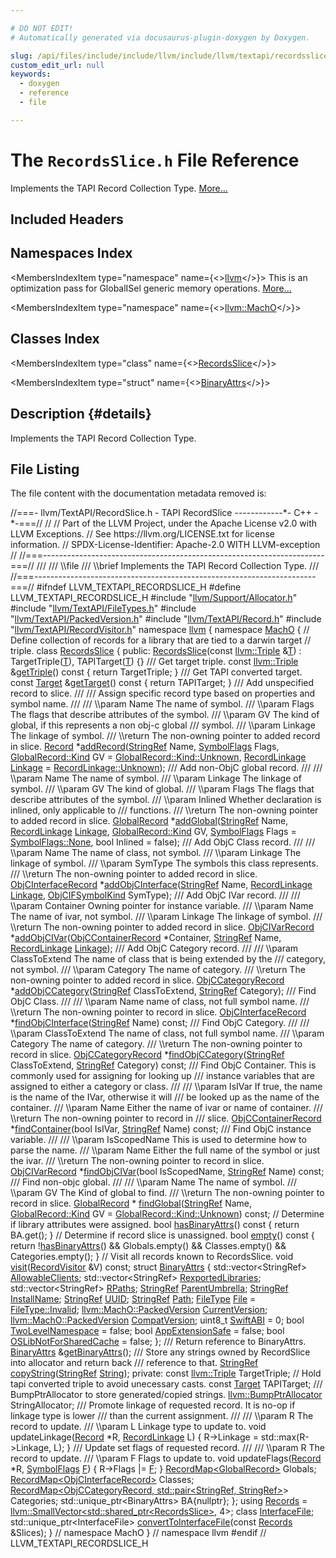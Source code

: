 ```yaml
---

# DO NOT EDIT!
# Automatically generated via docusaurus-plugin-doxygen by Doxygen.

slug: /api/files/include/include/llvm/include/llvm/textapi/recordsslice-h
custom_edit_url: null
keywords:
  - doxygen
  - reference
  - file

---
```





# The `RecordsSlice.h` File Reference

<DoxygenPage pluginConfig={pluginConfig}>

Implements the TAPI Record Collection Type. <a href="#details">More...</a>

## Included Headers

<IncludesList>
<IncludesListItem
  filePath="llvm/Support/Allocator.h"
  permalink="/docs/api/files/include/include/llvm/include/llvm/support/allocator-h"
  isLocal="true" />
<IncludesListItem
  filePath="llvm/TextAPI/FileTypes.h"
  permalink="/docs/api/files/include/include/llvm/include/llvm/textapi/filetypes-h"
  isLocal="true" />
<IncludesListItem
  filePath="llvm/TextAPI/PackedVersion.h"
  permalink="/docs/api/files/include/include/llvm/include/llvm/textapi/packedversion-h"
  isLocal="true" />
<IncludesListItem
  filePath="llvm/TextAPI/Record.h"
  permalink="/docs/api/files/include/include/llvm/include/llvm/textapi/record-h"
  isLocal="true" />
<IncludesListItem
  filePath="llvm/TextAPI/RecordVisitor.h"
  permalink="/docs/api/files/include/include/llvm/include/llvm/textapi/recordvisitor-h"
  isLocal="true" />
</IncludesList>

## Namespaces Index

<MembersIndex>

<MembersIndexItem
  type="namespace"
  name={<><a href="/docs/api/namespaces/llvm">llvm</a></>}>
This is an optimization pass for GlobalISel generic memory operations. <a href="/docs/api/namespaces/llvm/#details">More...</a>
</MembersIndexItem>

<MembersIndexItem
  type="namespace"
  name={<><a href="/docs/api/namespaces/llvm/macho">llvm::MachO</a></>}>
</MembersIndexItem>

</MembersIndex>

## Classes Index

<MembersIndex>

<MembersIndexItem
  type="class"
  name={<><a href="/docs/api/classes/llvm/macho/recordsslice">RecordsSlice</a></>}>
</MembersIndexItem>

<MembersIndexItem
  type="struct"
  name={<><a href="/docs/api/structs/llvm/macho/recordsslice/binaryattrs">BinaryAttrs</a></>}>
</MembersIndexItem>

</MembersIndex>

## Description {#details}

Implements the TAPI Record Collection Type.

## File Listing

The file content with the documentation metadata removed is:

<ProgramListing>

<Link id="l00001" /><CodeLine lineNumber="1"><span class="doxyHighlightComment">//===- llvm/TextAPI/RecordSlice.h - TAPI RecordSlice ------------&#42;- C++ -&#42;-===//</span></CodeLine>
<Link id="l00002" /><CodeLine lineNumber="2"><span class="doxyHighlightComment">//</span></CodeLine>
<Link id="l00003" /><CodeLine lineNumber="3"><span class="doxyHighlightComment">// Part of the LLVM Project, under the Apache License v2.0 with LLVM Exceptions.</span></CodeLine>
<Link id="l00004" /><CodeLine lineNumber="4"><span class="doxyHighlightComment">// See https://llvm.org/LICENSE.txt for license information.</span></CodeLine>
<Link id="l00005" /><CodeLine lineNumber="5"><span class="doxyHighlightComment">// SPDX-License-Identifier: Apache-2.0 WITH LLVM-exception</span></CodeLine>
<Link id="l00006" /><CodeLine lineNumber="6"><span class="doxyHighlightComment">//</span></CodeLine>
<Link id="l00007" /><CodeLine lineNumber="7"><span class="doxyHighlightComment">//===----------------------------------------------------------------------===//</span></CodeLine>
<Link id="l00008" /><CodeLine lineNumber="8"><span class="doxyHighlightComment">///</span></CodeLine>
<Link id="l00009" /><CodeLine lineNumber="9"><span class="doxyHighlightComment">/// \\file</span></CodeLine>
<Link id="l00010" /><CodeLine lineNumber="10"><span class="doxyHighlightComment">/// \\brief Implements the TAPI Record Collection Type.</span></CodeLine>
<Link id="l00011" /><CodeLine lineNumber="11"><span class="doxyHighlightComment">///</span></CodeLine>
<Link id="l00012" /><CodeLine lineNumber="12"><span class="doxyHighlightComment">//===----------------------------------------------------------------------===//</span></CodeLine>
<Link id="l00013" /><CodeLine lineNumber="13"></CodeLine>
<Link id="l00014" /><CodeLine lineNumber="14"><span class="doxyHighlightPreprocessor">#ifndef LLVM&#95;TEXTAPI&#95;RECORDSLICE&#95;H</span></CodeLine>
<Link id="l00015" /><CodeLine lineNumber="15"><span class="doxyHighlightPreprocessor">#define LLVM&#95;TEXTAPI&#95;RECORDSLICE&#95;H</span></CodeLine>
<Link id="l00016" /><CodeLine lineNumber="16"></CodeLine>
<Link id="l00017" /><CodeLine lineNumber="17"><span class="doxyHighlightPreprocessor">#include &quot;<a href="/docs/api/files/include/include/llvm/include/llvm/support/allocator-h">llvm/Support/Allocator.h</a>&quot;</span></CodeLine>
<Link id="l00018" /><CodeLine lineNumber="18"><span class="doxyHighlightPreprocessor">#include &quot;<a href="/docs/api/files/include/include/llvm/include/llvm/textapi/filetypes-h">llvm/TextAPI/FileTypes.h</a>&quot;</span></CodeLine>
<Link id="l00019" /><CodeLine lineNumber="19"><span class="doxyHighlightPreprocessor">#include &quot;<a href="/docs/api/files/include/include/llvm/include/llvm/textapi/packedversion-h">llvm/TextAPI/PackedVersion.h</a>&quot;</span></CodeLine>
<Link id="l00020" /><CodeLine lineNumber="20"><span class="doxyHighlightPreprocessor">#include &quot;<a href="/docs/api/files/include/include/llvm/include/llvm/textapi/record-h">llvm/TextAPI/Record.h</a>&quot;</span></CodeLine>
<Link id="l00021" /><CodeLine lineNumber="21"><span class="doxyHighlightPreprocessor">#include &quot;<a href="/docs/api/files/include/include/llvm/include/llvm/textapi/recordvisitor-h">llvm/TextAPI/RecordVisitor.h</a>&quot;</span></CodeLine>
<Link id="l00022" /><CodeLine lineNumber="22"></CodeLine>
<Link id="l00023" /><CodeLine lineNumber="23"><span class="doxyHighlightKeyword">namespace </span><span class="doxyHighlight"><a href="/docs/api/namespaces/llvm">llvm</a> &#123;</span></CodeLine>
<Link id="l00024" /><CodeLine lineNumber="24"><span class="doxyHighlightKeyword">namespace </span><span class="doxyHighlight"><a href="/docs/api/namespaces/llvm/macho">MachO</a> &#123;</span></CodeLine>
<Link id="l00025" /><CodeLine lineNumber="25"></CodeLine>
<Link id="l00026" /><CodeLine lineNumber="26"><span class="doxyHighlightComment">// Define collection of records for a library that are tied to a darwin target</span></CodeLine>
<Link id="l00027" /><CodeLine lineNumber="27"><span class="doxyHighlightComment">// triple.</span></CodeLine>
<Link id="l00028" /><CodeLine lineNumber="28" lineLink="/docs/api/classes/llvm/macho/recordsslice"><span class="doxyHighlightKeyword">class </span><span class="doxyHighlight"><a href="/docs/api/classes/llvm/macho/recordsslice/#a1dd3100814ad41d4384a8850c3294c94">RecordsSlice</a> &#123;</span></CodeLine>
<Link id="l00029" /><CodeLine lineNumber="29"><span class="doxyHighlightKeyword">public</span><span class="doxyHighlight">:</span></CodeLine>
<Link id="l00030" /><CodeLine lineNumber="30" lineLink="/docs/api/classes/llvm/macho/recordsslice/#a1dd3100814ad41d4384a8850c3294c94"><span class="doxyHighlight">  <a href="/docs/api/classes/llvm/macho/recordsslice/#a1dd3100814ad41d4384a8850c3294c94">RecordsSlice</a>(</span><span class="doxyHighlightKeyword">const</span><span class="doxyHighlight"> <a href="/docs/api/classes/llvm/triple">llvm::Triple</a> &amp;<a href="/docs/api/files/lib/lib/target/lib/target/mips/mips16isellowering-cpp/#a0acb682b8260ab1c60b918599864e2e5">T</a>) : TargetTriple(<a href="/docs/api/files/lib/lib/target/lib/target/mips/mips16isellowering-cpp/#a0acb682b8260ab1c60b918599864e2e5">T</a>), TAPITarget(<a href="/docs/api/files/lib/lib/target/lib/target/mips/mips16isellowering-cpp/#a0acb682b8260ab1c60b918599864e2e5">T</a>) &#123;&#125;</span></CodeLine>
<Link id="l00031" /><CodeLine lineNumber="31"><span class="doxyHighlightComment">  /// Get target triple.</span></CodeLine>
<Link id="l00032" /><CodeLine lineNumber="32" lineLink="/docs/api/classes/llvm/macho/recordsslice/#a9789af72a375a33a70bcb9c62b874101"><span class="doxyHighlight">  </span><span class="doxyHighlightKeyword">const</span><span class="doxyHighlight"> <a href="/docs/api/classes/llvm/triple">llvm::Triple</a> &amp;<a href="/docs/api/classes/llvm/macho/recordsslice/#a9789af72a375a33a70bcb9c62b874101">getTriple</a>()</span><span class="doxyHighlightKeyword"> const </span><span class="doxyHighlight">&#123; </span><span class="doxyHighlightKeywordFlow">return</span><span class="doxyHighlight"> TargetTriple; &#125;</span></CodeLine>
<Link id="l00033" /><CodeLine lineNumber="33"><span class="doxyHighlightComment">  /// Get TAPI converted target.</span></CodeLine>
<Link id="l00034" /><CodeLine lineNumber="34" lineLink="/docs/api/classes/llvm/macho/recordsslice/#a85770f74a870c0757d678eb649a3704f"><span class="doxyHighlight">  </span><span class="doxyHighlightKeyword">const</span><span class="doxyHighlight"> <a href="/docs/api/classes/llvm/macho/target">Target</a> &amp;<a href="/docs/api/classes/llvm/macho/recordsslice/#a85770f74a870c0757d678eb649a3704f">getTarget</a>()</span><span class="doxyHighlightKeyword"> const </span><span class="doxyHighlight">&#123; </span><span class="doxyHighlightKeywordFlow">return</span><span class="doxyHighlight"> TAPITarget; &#125;</span></CodeLine>
<Link id="l00035" /><CodeLine lineNumber="35"></CodeLine>
<Link id="l00036" /><CodeLine lineNumber="36"><span class="doxyHighlightComment">  /// Add unspecified record to slice.</span></CodeLine>
<Link id="l00037" /><CodeLine lineNumber="37"><span class="doxyHighlightComment">  ///</span></CodeLine>
<Link id="l00038" /><CodeLine lineNumber="38"><span class="doxyHighlightComment">  /// Assign specific record type based on properties and symbol name.</span></CodeLine>
<Link id="l00039" /><CodeLine lineNumber="39"><span class="doxyHighlightComment">  ///</span></CodeLine>
<Link id="l00040" /><CodeLine lineNumber="40"><span class="doxyHighlightComment">  /// \\param Name The name of symbol.</span></CodeLine>
<Link id="l00041" /><CodeLine lineNumber="41"><span class="doxyHighlightComment">  /// \\param Flags The flags that describe attributes of the symbol.</span></CodeLine>
<Link id="l00042" /><CodeLine lineNumber="42"><span class="doxyHighlightComment">  /// \\param GV The kind of global, if this represents a non obj-c global</span></CodeLine>
<Link id="l00043" /><CodeLine lineNumber="43"><span class="doxyHighlightComment">  /// symbol.</span></CodeLine>
<Link id="l00044" /><CodeLine lineNumber="44"><span class="doxyHighlightComment">  /// \\param Linkage The linkage of symbol.</span></CodeLine>
<Link id="l00045" /><CodeLine lineNumber="45"><span class="doxyHighlightComment">  /// \\return The non-owning pointer to added record in slice.</span></CodeLine>
<Link id="l00046" /><CodeLine lineNumber="46"><span class="doxyHighlight">  <a href="/docs/api/classes/llvm/macho/record">Record</a> &#42;<a href="/docs/api/classes/llvm/macho/recordsslice/#acf4c3f66b71dd4779762f774c48d08cc">addRecord</a>(<a href="/docs/api/classes/llvm/stringref">StringRef</a> Name, <a href="/docs/api/namespaces/llvm/macho/#abf69d7d02356968b4f36bc37bcbfe5b4">SymbolFlags</a> Flags,</span></CodeLine>
<Link id="l00047" /><CodeLine lineNumber="47"><span class="doxyHighlight">                    <a href="/docs/api/classes/llvm/macho/globalrecord/#ae65893a6685a0b1e5dbcdf5b0169d143">GlobalRecord::Kind</a> GV = <a href="/docs/api/classes/llvm/macho/globalrecord/#ae65893a6685a0b1e5dbcdf5b0169d143a88183b946cc5f0e8c96b2e66e1c74a7e">GlobalRecord::Kind::Unknown</a>,</span></CodeLine>
<Link id="l00048" /><CodeLine lineNumber="48"><span class="doxyHighlight">                    <a href="/docs/api/namespaces/llvm/macho/#a234dd862de758d2c88dc4876656cf8ff">RecordLinkage</a> <a href="/docs/api/files/lib/lib/target/lib/target/directx/dxilfinalizelinkage-cpp/#ae721973516c2b86042a5127b776e2806">Linkage</a> = <a href="/docs/api/namespaces/llvm/macho/#a234dd862de758d2c88dc4876656cf8ffa88183b946cc5f0e8c96b2e66e1c74a7e">RecordLinkage::Unknown</a>);</span></CodeLine>
<Link id="l00049" /><CodeLine lineNumber="49"></CodeLine>
<Link id="l00050" /><CodeLine lineNumber="50"><span class="doxyHighlightComment">  /// Add non-ObjC global record.</span></CodeLine>
<Link id="l00051" /><CodeLine lineNumber="51"><span class="doxyHighlightComment">  ///</span></CodeLine>
<Link id="l00052" /><CodeLine lineNumber="52"><span class="doxyHighlightComment">  /// \\param Name The name of symbol.</span></CodeLine>
<Link id="l00053" /><CodeLine lineNumber="53"><span class="doxyHighlightComment">  /// \\param Linkage The linkage of symbol.</span></CodeLine>
<Link id="l00054" /><CodeLine lineNumber="54"><span class="doxyHighlightComment">  /// \\param GV The kind of global.</span></CodeLine>
<Link id="l00055" /><CodeLine lineNumber="55"><span class="doxyHighlightComment">  /// \\param Flags The flags that describe attributes of the symbol.</span></CodeLine>
<Link id="l00056" /><CodeLine lineNumber="56"><span class="doxyHighlightComment">  /// \\param Inlined Whether declaration is inlined, only applicable to</span></CodeLine>
<Link id="l00057" /><CodeLine lineNumber="57"><span class="doxyHighlightComment">  /// functions.</span></CodeLine>
<Link id="l00058" /><CodeLine lineNumber="58"><span class="doxyHighlightComment">  /// \\return The non-owning pointer to added record in slice.</span></CodeLine>
<Link id="l00059" /><CodeLine lineNumber="59"><span class="doxyHighlight">  <a href="/docs/api/classes/llvm/macho/globalrecord">GlobalRecord</a> &#42;<a href="/docs/api/classes/llvm/macho/recordsslice/#a49a084971b8eafc4df71fb85b6f1fc71">addGlobal</a>(<a href="/docs/api/classes/llvm/stringref">StringRef</a> Name, <a href="/docs/api/namespaces/llvm/macho/#a234dd862de758d2c88dc4876656cf8ff">RecordLinkage</a> <a href="/docs/api/files/lib/lib/target/lib/target/directx/dxilfinalizelinkage-cpp/#ae721973516c2b86042a5127b776e2806">Linkage</a>,</span></CodeLine>
<Link id="l00060" /><CodeLine lineNumber="60"><span class="doxyHighlight">                          <a href="/docs/api/classes/llvm/macho/globalrecord/#ae65893a6685a0b1e5dbcdf5b0169d143">GlobalRecord::Kind</a> GV,</span></CodeLine>
<Link id="l00061" /><CodeLine lineNumber="61"><span class="doxyHighlight">                          <a href="/docs/api/namespaces/llvm/macho/#abf69d7d02356968b4f36bc37bcbfe5b4">SymbolFlags</a> Flags = <a href="/docs/api/namespaces/llvm/macho/#abf69d7d02356968b4f36bc37bcbfe5b4a6adf97f83acf6453d4a6a4b1070f3754">SymbolFlags::None</a>,</span></CodeLine>
<Link id="l00062" /><CodeLine lineNumber="62"><span class="doxyHighlight">                          </span><span class="doxyHighlightKeywordType">bool</span><span class="doxyHighlight"> Inlined = </span><span class="doxyHighlightKeyword">false</span><span class="doxyHighlight">);</span></CodeLine>
<Link id="l00063" /><CodeLine lineNumber="63"></CodeLine>
<Link id="l00064" /><CodeLine lineNumber="64"><span class="doxyHighlightComment">  /// Add ObjC Class record.</span></CodeLine>
<Link id="l00065" /><CodeLine lineNumber="65"><span class="doxyHighlightComment">  ///</span></CodeLine>
<Link id="l00066" /><CodeLine lineNumber="66"><span class="doxyHighlightComment">  /// \\param Name The name of class, not symbol.</span></CodeLine>
<Link id="l00067" /><CodeLine lineNumber="67"><span class="doxyHighlightComment">  /// \\param Linkage The linkage of symbol.</span></CodeLine>
<Link id="l00068" /><CodeLine lineNumber="68"><span class="doxyHighlightComment">  /// \\param SymType The symbols this class represents.</span></CodeLine>
<Link id="l00069" /><CodeLine lineNumber="69"><span class="doxyHighlightComment">  /// \\return The non-owning pointer to added record in slice.</span></CodeLine>
<Link id="l00070" /><CodeLine lineNumber="70"><span class="doxyHighlight">  <a href="/docs/api/classes/llvm/macho/objcinterfacerecord">ObjCInterfaceRecord</a> &#42;<a href="/docs/api/classes/llvm/macho/recordsslice/#a192cc227fd11ca3fb13be837ea294c0d">addObjCInterface</a>(<a href="/docs/api/classes/llvm/stringref">StringRef</a> Name, <a href="/docs/api/namespaces/llvm/macho/#a234dd862de758d2c88dc4876656cf8ff">RecordLinkage</a> <a href="/docs/api/files/lib/lib/target/lib/target/directx/dxilfinalizelinkage-cpp/#ae721973516c2b86042a5127b776e2806">Linkage</a>,</span></CodeLine>
<Link id="l00071" /><CodeLine lineNumber="71"><span class="doxyHighlight">                                        <a href="/docs/api/namespaces/llvm/macho/#aa4226b11d55677efb52ce9ab18742568">ObjCIFSymbolKind</a> SymType);</span></CodeLine>
<Link id="l00072" /><CodeLine lineNumber="72"></CodeLine>
<Link id="l00073" /><CodeLine lineNumber="73"><span class="doxyHighlightComment">  /// Add ObjC IVar record.</span></CodeLine>
<Link id="l00074" /><CodeLine lineNumber="74"><span class="doxyHighlightComment">  ///</span></CodeLine>
<Link id="l00075" /><CodeLine lineNumber="75"><span class="doxyHighlightComment">  /// \\param Container Owning pointer for instance variable.</span></CodeLine>
<Link id="l00076" /><CodeLine lineNumber="76"><span class="doxyHighlightComment">  /// \\param Name The name of ivar, not symbol.</span></CodeLine>
<Link id="l00077" /><CodeLine lineNumber="77"><span class="doxyHighlightComment">  /// \\param Linkage The linkage of symbol.</span></CodeLine>
<Link id="l00078" /><CodeLine lineNumber="78"><span class="doxyHighlightComment">  /// \\return The non-owning pointer to added record in slice.</span></CodeLine>
<Link id="l00079" /><CodeLine lineNumber="79"><span class="doxyHighlight">  <a href="/docs/api/classes/llvm/macho/objcivarrecord">ObjCIVarRecord</a> &#42;<a href="/docs/api/classes/llvm/macho/recordsslice/#a41a1ad036885f6571a0b968e30c2b52f">addObjCIVar</a>(<a href="/docs/api/classes/llvm/macho/objccontainerrecord">ObjCContainerRecord</a> &#42;Container, <a href="/docs/api/classes/llvm/stringref">StringRef</a> Name,</span></CodeLine>
<Link id="l00080" /><CodeLine lineNumber="80"><span class="doxyHighlight">                              <a href="/docs/api/namespaces/llvm/macho/#a234dd862de758d2c88dc4876656cf8ff">RecordLinkage</a> <a href="/docs/api/files/lib/lib/target/lib/target/directx/dxilfinalizelinkage-cpp/#ae721973516c2b86042a5127b776e2806">Linkage</a>);</span></CodeLine>
<Link id="l00081" /><CodeLine lineNumber="81"></CodeLine>
<Link id="l00082" /><CodeLine lineNumber="82"><span class="doxyHighlightComment">  /// Add ObjC Category record.</span></CodeLine>
<Link id="l00083" /><CodeLine lineNumber="83"><span class="doxyHighlightComment">  ///</span></CodeLine>
<Link id="l00084" /><CodeLine lineNumber="84"><span class="doxyHighlightComment">  /// \\param ClassToExtend The name of class that is being extended by the</span></CodeLine>
<Link id="l00085" /><CodeLine lineNumber="85"><span class="doxyHighlightComment">  /// category, not symbol.</span></CodeLine>
<Link id="l00086" /><CodeLine lineNumber="86"><span class="doxyHighlightComment">  /// \\param Category The name of category.</span></CodeLine>
<Link id="l00087" /><CodeLine lineNumber="87"><span class="doxyHighlightComment">  /// \\return The non-owning pointer to added record in slice.</span></CodeLine>
<Link id="l00088" /><CodeLine lineNumber="88"><span class="doxyHighlight">  <a href="/docs/api/classes/llvm/macho/objccategoryrecord">ObjCCategoryRecord</a> &#42;<a href="/docs/api/classes/llvm/macho/recordsslice/#a191772ca6b6f82efc394a169110c8cc1">addObjCCategory</a>(<a href="/docs/api/classes/llvm/stringref">StringRef</a> ClassToExtend,</span></CodeLine>
<Link id="l00089" /><CodeLine lineNumber="89"><span class="doxyHighlight">                                      <a href="/docs/api/classes/llvm/stringref">StringRef</a> Category);</span></CodeLine>
<Link id="l00090" /><CodeLine lineNumber="90"></CodeLine>
<Link id="l00091" /><CodeLine lineNumber="91"><span class="doxyHighlightComment">  /// Find ObjC Class.</span></CodeLine>
<Link id="l00092" /><CodeLine lineNumber="92"><span class="doxyHighlightComment">  ///</span></CodeLine>
<Link id="l00093" /><CodeLine lineNumber="93"><span class="doxyHighlightComment">  /// \\param Name name of class, not full symbol name.</span></CodeLine>
<Link id="l00094" /><CodeLine lineNumber="94"><span class="doxyHighlightComment">  /// \\return The non-owning pointer to record in slice.</span></CodeLine>
<Link id="l00095" /><CodeLine lineNumber="95"><span class="doxyHighlight">  <a href="/docs/api/classes/llvm/macho/objcinterfacerecord">ObjCInterfaceRecord</a> &#42;<a href="/docs/api/classes/llvm/macho/recordsslice/#a982260c34d9834df05612c79c319dea4">findObjCInterface</a>(<a href="/docs/api/classes/llvm/stringref">StringRef</a> Name) </span><span class="doxyHighlightKeyword">const</span><span class="doxyHighlight">;</span></CodeLine>
<Link id="l00096" /><CodeLine lineNumber="96"></CodeLine>
<Link id="l00097" /><CodeLine lineNumber="97"><span class="doxyHighlightComment">  /// Find ObjC Category.</span></CodeLine>
<Link id="l00098" /><CodeLine lineNumber="98"><span class="doxyHighlightComment">  ///</span></CodeLine>
<Link id="l00099" /><CodeLine lineNumber="99"><span class="doxyHighlightComment">  /// \\param ClassToExtend The name of class, not full symbol name.</span></CodeLine>
<Link id="l00100" /><CodeLine lineNumber="100"><span class="doxyHighlightComment">  /// \\param Category The name of category.</span></CodeLine>
<Link id="l00101" /><CodeLine lineNumber="101"><span class="doxyHighlightComment">  /// \\return The non-owning pointer to record in slice.</span></CodeLine>
<Link id="l00102" /><CodeLine lineNumber="102"><span class="doxyHighlight">  <a href="/docs/api/classes/llvm/macho/objccategoryrecord">ObjCCategoryRecord</a> &#42;<a href="/docs/api/classes/llvm/macho/recordsslice/#a610e5bcdea09f9e1c7c7fe44586ab7d0">findObjCCategory</a>(<a href="/docs/api/classes/llvm/stringref">StringRef</a> ClassToExtend,</span></CodeLine>
<Link id="l00103" /><CodeLine lineNumber="103"><span class="doxyHighlight">                                       <a href="/docs/api/classes/llvm/stringref">StringRef</a> Category) </span><span class="doxyHighlightKeyword">const</span><span class="doxyHighlight">;</span></CodeLine>
<Link id="l00104" /><CodeLine lineNumber="104"></CodeLine>
<Link id="l00105" /><CodeLine lineNumber="105"><span class="doxyHighlightComment">  /// Find ObjC Container. This is commonly used for assigning for looking up</span></CodeLine>
<Link id="l00106" /><CodeLine lineNumber="106"><span class="doxyHighlightComment">  /// instance variables that are assigned to either a category or class.</span></CodeLine>
<Link id="l00107" /><CodeLine lineNumber="107"><span class="doxyHighlightComment">  ///</span></CodeLine>
<Link id="l00108" /><CodeLine lineNumber="108"><span class="doxyHighlightComment">  /// \\param IsIVar If true, the name is the name of the IVar, otherwise it will</span></CodeLine>
<Link id="l00109" /><CodeLine lineNumber="109"><span class="doxyHighlightComment">  /// be looked up as the name of the container.</span></CodeLine>
<Link id="l00110" /><CodeLine lineNumber="110"><span class="doxyHighlightComment">  /// \\param Name Either the name of ivar or name of container.</span></CodeLine>
<Link id="l00111" /><CodeLine lineNumber="111"><span class="doxyHighlightComment">  /// \\return The non-owning pointer to record in</span></CodeLine>
<Link id="l00112" /><CodeLine lineNumber="112"><span class="doxyHighlightComment">  /// slice.</span></CodeLine>
<Link id="l00113" /><CodeLine lineNumber="113"><span class="doxyHighlight">  <a href="/docs/api/classes/llvm/macho/objccontainerrecord">ObjCContainerRecord</a> &#42;<a href="/docs/api/classes/llvm/macho/recordsslice/#a3842ff31470f2555d64c627ae05c7582">findContainer</a>(</span><span class="doxyHighlightKeywordType">bool</span><span class="doxyHighlight"> IsIVar, <a href="/docs/api/classes/llvm/stringref">StringRef</a> Name) </span><span class="doxyHighlightKeyword">const</span><span class="doxyHighlight">;</span></CodeLine>
<Link id="l00114" /><CodeLine lineNumber="114"></CodeLine>
<Link id="l00115" /><CodeLine lineNumber="115"><span class="doxyHighlightComment">  /// Find ObjC instance variable.</span></CodeLine>
<Link id="l00116" /><CodeLine lineNumber="116"><span class="doxyHighlightComment">  ///</span></CodeLine>
<Link id="l00117" /><CodeLine lineNumber="117"><span class="doxyHighlightComment">  /// \\param IsScopedName This is used to determine how to parse the name.</span></CodeLine>
<Link id="l00118" /><CodeLine lineNumber="118"><span class="doxyHighlightComment">  /// \\param Name Either the full name of the symbol or just the ivar.</span></CodeLine>
<Link id="l00119" /><CodeLine lineNumber="119"><span class="doxyHighlightComment">  /// \\return The non-owning pointer to record in slice.</span></CodeLine>
<Link id="l00120" /><CodeLine lineNumber="120"><span class="doxyHighlight">  <a href="/docs/api/classes/llvm/macho/objcivarrecord">ObjCIVarRecord</a> &#42;<a href="/docs/api/classes/llvm/macho/recordsslice/#a0c99d02cd99463b4161265f0c6cb30fd">findObjCIVar</a>(</span><span class="doxyHighlightKeywordType">bool</span><span class="doxyHighlight"> IsScopedName, <a href="/docs/api/classes/llvm/stringref">StringRef</a> Name) </span><span class="doxyHighlightKeyword">const</span><span class="doxyHighlight">;</span></CodeLine>
<Link id="l00121" /><CodeLine lineNumber="121"></CodeLine>
<Link id="l00122" /><CodeLine lineNumber="122"><span class="doxyHighlightComment">  /// Find non-objc global.</span></CodeLine>
<Link id="l00123" /><CodeLine lineNumber="123"><span class="doxyHighlightComment">  ///</span></CodeLine>
<Link id="l00124" /><CodeLine lineNumber="124"><span class="doxyHighlightComment">  /// \\param Name The name of symbol.</span></CodeLine>
<Link id="l00125" /><CodeLine lineNumber="125"><span class="doxyHighlightComment">  /// \\param GV The Kind of global to find.</span></CodeLine>
<Link id="l00126" /><CodeLine lineNumber="126"><span class="doxyHighlightComment">  /// \\return The non-owning pointer to record in slice.</span></CodeLine>
<Link id="l00127" /><CodeLine lineNumber="127"><span class="doxyHighlight">  <a href="/docs/api/classes/llvm/macho/globalrecord">GlobalRecord</a> &#42;</span></CodeLine>
<Link id="l00128" /><CodeLine lineNumber="128"><span class="doxyHighlight">  <a href="/docs/api/classes/llvm/macho/recordsslice/#a5bbe48203c60ad199df294db71d6266b">findGlobal</a>(<a href="/docs/api/classes/llvm/stringref">StringRef</a> Name,</span></CodeLine>
<Link id="l00129" /><CodeLine lineNumber="129"><span class="doxyHighlight">             <a href="/docs/api/classes/llvm/macho/globalrecord/#ae65893a6685a0b1e5dbcdf5b0169d143">GlobalRecord::Kind</a> GV = <a href="/docs/api/classes/llvm/macho/globalrecord/#ae65893a6685a0b1e5dbcdf5b0169d143a88183b946cc5f0e8c96b2e66e1c74a7e">GlobalRecord::Kind::Unknown</a>) </span><span class="doxyHighlightKeyword">const</span><span class="doxyHighlight">;</span></CodeLine>
<Link id="l00130" /><CodeLine lineNumber="130"></CodeLine>
<Link id="l00131" /><CodeLine lineNumber="131"><span class="doxyHighlight">  </span><span class="doxyHighlightComment">// Determine if library attributes were assigned.</span></CodeLine>
<Link id="l00132" /><CodeLine lineNumber="132" lineLink="/docs/api/classes/llvm/macho/recordsslice/#af50e5ef4a51a66714b533dbbaaa1a19d"><span class="doxyHighlight">  </span><span class="doxyHighlightKeywordType">bool</span><span class="doxyHighlight"> <a href="/docs/api/classes/llvm/macho/recordsslice/#af50e5ef4a51a66714b533dbbaaa1a19d">hasBinaryAttrs</a>()</span><span class="doxyHighlightKeyword"> const </span><span class="doxyHighlight">&#123; </span><span class="doxyHighlightKeywordFlow">return</span><span class="doxyHighlight"> BA.get(); &#125;</span></CodeLine>
<Link id="l00133" /><CodeLine lineNumber="133"></CodeLine>
<Link id="l00134" /><CodeLine lineNumber="134"><span class="doxyHighlight">  </span><span class="doxyHighlightComment">// Determine if record slice is unassigned.</span></CodeLine>
<Link id="l00135" /><CodeLine lineNumber="135" lineLink="/docs/api/classes/llvm/macho/recordsslice/#a31669a7ff7d8567ad8ce6cce12f6c1b9"><span class="doxyHighlight">  </span><span class="doxyHighlightKeywordType">bool</span><span class="doxyHighlight"> <a href="/docs/api/classes/llvm/macho/recordsslice/#a31669a7ff7d8567ad8ce6cce12f6c1b9">empty</a>()</span><span class="doxyHighlightKeyword"> const </span><span class="doxyHighlight">&#123;</span></CodeLine>
<Link id="l00136" /><CodeLine lineNumber="136"><span class="doxyHighlight">    </span><span class="doxyHighlightKeywordFlow">return</span><span class="doxyHighlight"> !<a href="/docs/api/classes/llvm/macho/recordsslice/#af50e5ef4a51a66714b533dbbaaa1a19d">hasBinaryAttrs</a>() &amp;&amp; Globals.empty() &amp;&amp; Classes.empty() &amp;&amp;</span></CodeLine>
<Link id="l00137" /><CodeLine lineNumber="137"><span class="doxyHighlight">           Categories.empty();</span></CodeLine>
<Link id="l00138" /><CodeLine lineNumber="138"><span class="doxyHighlight">  &#125;</span></CodeLine>
<Link id="l00139" /><CodeLine lineNumber="139"></CodeLine>
<Link id="l00140" /><CodeLine lineNumber="140"><span class="doxyHighlight">  </span><span class="doxyHighlightComment">// Visit all records known to RecordsSlice.</span></CodeLine>
<Link id="l00141" /><CodeLine lineNumber="141"><span class="doxyHighlight">  </span><span class="doxyHighlightKeywordType">void</span><span class="doxyHighlight"> <a href="/docs/api/classes/llvm/macho/recordsslice/#addbce149fe455246f1ff315693940c00">visit</a>(<a href="/docs/api/classes/llvm/macho/recordvisitor">RecordVisitor</a> &amp;V) </span><span class="doxyHighlightKeyword">const</span><span class="doxyHighlight">;</span></CodeLine>
<Link id="l00142" /><CodeLine lineNumber="142"></CodeLine>
<Link id="l00143" /><CodeLine lineNumber="143" lineLink="/docs/api/structs/llvm/macho/recordsslice/binaryattrs"><span class="doxyHighlight">  </span><span class="doxyHighlightKeyword">struct </span><span class="doxyHighlight"><a href="/docs/api/structs/llvm/macho/recordsslice/binaryattrs">BinaryAttrs</a> &#123;</span></CodeLine>
<Link id="l00144" /><CodeLine lineNumber="144" lineLink="/docs/api/structs/llvm/macho/recordsslice/binaryattrs/#a81024cbf017dab2d6a48b216ab5edc25"><span class="doxyHighlight">    std::vector&lt;StringRef&gt; <a href="/docs/api/structs/llvm/macho/recordsslice/binaryattrs/#a81024cbf017dab2d6a48b216ab5edc25">AllowableClients</a>;</span></CodeLine>
<Link id="l00145" /><CodeLine lineNumber="145" lineLink="/docs/api/structs/llvm/macho/recordsslice/binaryattrs/#a59dd0fb10857db0b4b2f4b9ef08326f4"><span class="doxyHighlight">    std::vector&lt;StringRef&gt; <a href="/docs/api/structs/llvm/macho/recordsslice/binaryattrs/#a59dd0fb10857db0b4b2f4b9ef08326f4">RexportedLibraries</a>;</span></CodeLine>
<Link id="l00146" /><CodeLine lineNumber="146" lineLink="/docs/api/structs/llvm/macho/recordsslice/binaryattrs/#a3a2d66a9b0b16dd2a649f61894a619da"><span class="doxyHighlight">    std::vector&lt;StringRef&gt; <a href="/docs/api/structs/llvm/macho/recordsslice/binaryattrs/#a3a2d66a9b0b16dd2a649f61894a619da">RPaths</a>;</span></CodeLine>
<Link id="l00147" /><CodeLine lineNumber="147" lineLink="/docs/api/structs/llvm/macho/recordsslice/binaryattrs/#aef0f8473b37cf4b687994e8e5cbe8310"><span class="doxyHighlight">    <a href="/docs/api/classes/llvm/stringref">StringRef</a> <a href="/docs/api/structs/llvm/macho/recordsslice/binaryattrs/#aef0f8473b37cf4b687994e8e5cbe8310">ParentUmbrella</a>;</span></CodeLine>
<Link id="l00148" /><CodeLine lineNumber="148" lineLink="/docs/api/structs/llvm/macho/recordsslice/binaryattrs/#a434332d2b7a638eca4c5671fca0ccf00"><span class="doxyHighlight">    <a href="/docs/api/classes/llvm/stringref">StringRef</a> <a href="/docs/api/structs/llvm/macho/recordsslice/binaryattrs/#a434332d2b7a638eca4c5671fca0ccf00">InstallName</a>;</span></CodeLine>
<Link id="l00149" /><CodeLine lineNumber="149" lineLink="/docs/api/structs/llvm/macho/recordsslice/binaryattrs/#a29b1d7fc01339557deefd4c1e6c3ff84"><span class="doxyHighlight">    <a href="/docs/api/classes/llvm/stringref">StringRef</a> <a href="/docs/api/structs/llvm/macho/recordsslice/binaryattrs/#a29b1d7fc01339557deefd4c1e6c3ff84">UUID</a>;</span></CodeLine>
<Link id="l00150" /><CodeLine lineNumber="150" lineLink="/docs/api/structs/llvm/macho/recordsslice/binaryattrs/#afb4e6117247bb52327a93a1f37ca5920"><span class="doxyHighlight">    <a href="/docs/api/classes/llvm/stringref">StringRef</a> <a href="/docs/api/structs/llvm/macho/recordsslice/binaryattrs/#afb4e6117247bb52327a93a1f37ca5920">Path</a>;</span></CodeLine>
<Link id="l00151" /><CodeLine lineNumber="151" lineLink="/docs/api/structs/llvm/macho/recordsslice/binaryattrs/#a7290eabd65ce37b00b32ce88ef3d3aca"><span class="doxyHighlight">    <a href="/docs/api/namespaces/llvm/macho/#a11849daa1b55a8c00390b349546112e7">FileType</a> <a href="/docs/api/structs/llvm/macho/recordsslice/binaryattrs/#a7290eabd65ce37b00b32ce88ef3d3aca">File</a> = <a href="/docs/api/namespaces/llvm/macho/#a11849daa1b55a8c00390b349546112e7a48d53340ae80e1c1862548611e92c864">FileType::Invalid</a>;</span></CodeLine>
<Link id="l00152" /><CodeLine lineNumber="152" lineLink="/docs/api/structs/llvm/macho/recordsslice/binaryattrs/#ad5cee5a9fb49a5867fcd54ee7e88e548"><span class="doxyHighlight">    <a href="/docs/api/classes/llvm/macho/packedversion">llvm::MachO::PackedVersion</a> <a href="/docs/api/structs/llvm/macho/recordsslice/binaryattrs/#ad5cee5a9fb49a5867fcd54ee7e88e548">CurrentVersion</a>;</span></CodeLine>
<Link id="l00153" /><CodeLine lineNumber="153" lineLink="/docs/api/structs/llvm/macho/recordsslice/binaryattrs/#aad321229637913933a45aa02617e62e0"><span class="doxyHighlight">    <a href="/docs/api/classes/llvm/macho/packedversion">llvm::MachO::PackedVersion</a> <a href="/docs/api/structs/llvm/macho/recordsslice/binaryattrs/#aad321229637913933a45aa02617e62e0">CompatVersion</a>;</span></CodeLine>
<Link id="l00154" /><CodeLine lineNumber="154" lineLink="/docs/api/structs/llvm/macho/recordsslice/binaryattrs/#a1b414f2228c9a046c8ec214fc511cdb9"><span class="doxyHighlight">    uint8&#95;t <a href="/docs/api/structs/llvm/macho/recordsslice/binaryattrs/#a1b414f2228c9a046c8ec214fc511cdb9">SwiftABI</a> = 0;</span></CodeLine>
<Link id="l00155" /><CodeLine lineNumber="155" lineLink="/docs/api/structs/llvm/macho/recordsslice/binaryattrs/#aa5506576ce91b6671af573954ad09609"><span class="doxyHighlight">    </span><span class="doxyHighlightKeywordType">bool</span><span class="doxyHighlight"> <a href="/docs/api/structs/llvm/macho/recordsslice/binaryattrs/#aa5506576ce91b6671af573954ad09609">TwoLevelNamespace</a> = </span><span class="doxyHighlightKeyword">false</span><span class="doxyHighlight">;</span></CodeLine>
<Link id="l00156" /><CodeLine lineNumber="156" lineLink="/docs/api/structs/llvm/macho/recordsslice/binaryattrs/#af4a0ccfae081ac901add6ef73c7eb0aa"><span class="doxyHighlight">    </span><span class="doxyHighlightKeywordType">bool</span><span class="doxyHighlight"> <a href="/docs/api/structs/llvm/macho/recordsslice/binaryattrs/#af4a0ccfae081ac901add6ef73c7eb0aa">AppExtensionSafe</a> = </span><span class="doxyHighlightKeyword">false</span><span class="doxyHighlight">;</span></CodeLine>
<Link id="l00157" /><CodeLine lineNumber="157" lineLink="/docs/api/structs/llvm/macho/recordsslice/binaryattrs/#af3aef3a142360fab348e7c211311fdd0"><span class="doxyHighlight">    </span><span class="doxyHighlightKeywordType">bool</span><span class="doxyHighlight"> <a href="/docs/api/structs/llvm/macho/recordsslice/binaryattrs/#af3aef3a142360fab348e7c211311fdd0">OSLibNotForSharedCache</a> = </span><span class="doxyHighlightKeyword">false</span><span class="doxyHighlight">;</span></CodeLine>
<Link id="l00158" /><CodeLine lineNumber="158"><span class="doxyHighlight">  &#125;;</span></CodeLine>
<Link id="l00159" /><CodeLine lineNumber="159"></CodeLine>
<Link id="l00160" /><CodeLine lineNumber="160"><span class="doxyHighlightComment">  /// Return reference to BinaryAttrs.</span></CodeLine>
<Link id="l00161" /><CodeLine lineNumber="161"><span class="doxyHighlight">  <a href="/docs/api/structs/llvm/macho/recordsslice/binaryattrs">BinaryAttrs</a> &amp;<a href="/docs/api/classes/llvm/macho/recordsslice/#a74ab94fb41c9098a41670298fecc5e8c">getBinaryAttrs</a>();</span></CodeLine>
<Link id="l00162" /><CodeLine lineNumber="162"></CodeLine>
<Link id="l00163" /><CodeLine lineNumber="163"><span class="doxyHighlightComment">  /// Store any strings owned by RecordSlice into allocator and return back</span></CodeLine>
<Link id="l00164" /><CodeLine lineNumber="164"><span class="doxyHighlightComment">  /// reference to that.</span></CodeLine>
<Link id="l00165" /><CodeLine lineNumber="165"><span class="doxyHighlight">  <a href="/docs/api/classes/llvm/stringref">StringRef</a> <a href="/docs/api/classes/llvm/macho/recordsslice/#a089b364aff9663d489cf5814eba29c96">copyString</a>(<a href="/docs/api/classes/llvm/stringref">StringRef</a> <a href="/docs/api/namespaces/llvm/#ac226f3d2b9ca090171a8e0a8cb92c343a27118326006d3829667a400ad23d5d98">String</a>);</span></CodeLine>
<Link id="l00166" /><CodeLine lineNumber="166"></CodeLine>
<Link id="l00167" /><CodeLine lineNumber="167"><span class="doxyHighlightKeyword">private</span><span class="doxyHighlight">:</span></CodeLine>
<Link id="l00168" /><CodeLine lineNumber="168"><span class="doxyHighlight">  </span><span class="doxyHighlightKeyword">const</span><span class="doxyHighlight"> <a href="/docs/api/classes/llvm/triple">llvm::Triple</a> TargetTriple;</span></CodeLine>
<Link id="l00169" /><CodeLine lineNumber="169"><span class="doxyHighlight">  </span><span class="doxyHighlightComment">// Hold tapi converted triple to avoid unecessary casts.</span></CodeLine>
<Link id="l00170" /><CodeLine lineNumber="170"><span class="doxyHighlight">  </span><span class="doxyHighlightKeyword">const</span><span class="doxyHighlight"> <a href="/docs/api/classes/llvm/macho/target">Target</a> TAPITarget;</span></CodeLine>
<Link id="l00171" /><CodeLine lineNumber="171"></CodeLine>
<Link id="l00172" /><CodeLine lineNumber="172"><span class="doxyHighlightComment">  /// BumpPtrAllocator to store generated/copied strings.</span></CodeLine>
<Link id="l00173" /><CodeLine lineNumber="173"><span class="doxyHighlight">  <a href="/docs/api/namespaces/llvm/#a8e612822d4ba7bb36c9c79582a567108">llvm::BumpPtrAllocator</a> StringAllocator;</span></CodeLine>
<Link id="l00174" /><CodeLine lineNumber="174"></CodeLine>
<Link id="l00175" /><CodeLine lineNumber="175"><span class="doxyHighlightComment">  /// Promote linkage of requested record. It is no-op if linkage type is lower</span></CodeLine>
<Link id="l00176" /><CodeLine lineNumber="176"><span class="doxyHighlightComment">  /// than the current assignment.</span></CodeLine>
<Link id="l00177" /><CodeLine lineNumber="177"><span class="doxyHighlightComment">  ///</span></CodeLine>
<Link id="l00178" /><CodeLine lineNumber="178"><span class="doxyHighlightComment">  /// \\param R The record to update.</span></CodeLine>
<Link id="l00179" /><CodeLine lineNumber="179"><span class="doxyHighlightComment">  /// \\param L Linkage type to update to.</span></CodeLine>
<Link id="l00180" /><CodeLine lineNumber="180"><span class="doxyHighlight">  </span><span class="doxyHighlightKeywordType">void</span><span class="doxyHighlight"> updateLinkage(<a href="/docs/api/classes/llvm/macho/record">Record</a> &#42;R, <a href="/docs/api/namespaces/llvm/macho/#a234dd862de758d2c88dc4876656cf8ff">RecordLinkage</a> L) &#123;</span></CodeLine>
<Link id="l00181" /><CodeLine lineNumber="181"><span class="doxyHighlight">    R-&gt;Linkage = std::max(R-&gt;Linkage, L);</span></CodeLine>
<Link id="l00182" /><CodeLine lineNumber="182"><span class="doxyHighlight">  &#125;</span></CodeLine>
<Link id="l00183" /><CodeLine lineNumber="183"></CodeLine>
<Link id="l00184" /><CodeLine lineNumber="184"><span class="doxyHighlightComment">  /// Update set flags of requested record.</span></CodeLine>
<Link id="l00185" /><CodeLine lineNumber="185"><span class="doxyHighlightComment">  ///</span></CodeLine>
<Link id="l00186" /><CodeLine lineNumber="186"><span class="doxyHighlightComment">  /// \\param R The record to update.</span></CodeLine>
<Link id="l00187" /><CodeLine lineNumber="187"><span class="doxyHighlightComment">  /// \\param F Flags to update to.</span></CodeLine>
<Link id="l00188" /><CodeLine lineNumber="188"><span class="doxyHighlight">  </span><span class="doxyHighlightKeywordType">void</span><span class="doxyHighlight"> updateFlags(<a href="/docs/api/classes/llvm/macho/record">Record</a> &#42;R, <a href="/docs/api/namespaces/llvm/macho/#abf69d7d02356968b4f36bc37bcbfe5b4">SymbolFlags</a> <a href="/docs/api/files/lib/lib/support/md5-cpp/#a96d73bbd7af15cb1fc38c3f4a3bd82e9">F</a>) &#123; R-&gt;Flags |= <a href="/docs/api/files/lib/lib/support/md5-cpp/#a96d73bbd7af15cb1fc38c3f4a3bd82e9">F</a>; &#125;</span></CodeLine>
<Link id="l00189" /><CodeLine lineNumber="189"></CodeLine>
<Link id="l00190" /><CodeLine lineNumber="190"><span class="doxyHighlight">  <a href="/docs/api/namespaces/llvm/macho/#aa27d6e08de741442bc5cd6affed0cfc6">RecordMap&lt;GlobalRecord&gt;</a> Globals;</span></CodeLine>
<Link id="l00191" /><CodeLine lineNumber="191"><span class="doxyHighlight">  <a href="/docs/api/namespaces/llvm/macho/#aa27d6e08de741442bc5cd6affed0cfc6">RecordMap&lt;ObjCInterfaceRecord&gt;</a> Classes;</span></CodeLine>
<Link id="l00192" /><CodeLine lineNumber="192"><span class="doxyHighlight">  <a href="/docs/api/namespaces/llvm/macho/#aa27d6e08de741442bc5cd6affed0cfc6">RecordMap&lt;ObjCCategoryRecord, std::pair&lt;StringRef, StringRef&gt;</a>&gt; Categories;</span></CodeLine>
<Link id="l00193" /><CodeLine lineNumber="193"></CodeLine>
<Link id="l00194" /><CodeLine lineNumber="194"><span class="doxyHighlight">  std::unique&#95;ptr&lt;BinaryAttrs&gt; BA&#123;</span><span class="doxyHighlightKeyword">nullptr</span><span class="doxyHighlight">&#125;;</span></CodeLine>
<Link id="l00195" /><CodeLine lineNumber="195"><span class="doxyHighlight">&#125;;</span></CodeLine>
<Link id="l00196" /><CodeLine lineNumber="196"></CodeLine>
<Link id="l00197" /><CodeLine lineNumber="197" lineLink="/docs/api/namespaces/llvm/macho/#ab5b5510db9083f228e5929bf5ad0f717"><span class="doxyHighlightKeyword">using </span><span class="doxyHighlight"><a href="/docs/api/namespaces/llvm/macho/#ab5b5510db9083f228e5929bf5ad0f717">Records</a> = <a href="/docs/api/classes/llvm/smallvector">llvm::SmallVector&lt;std::shared&#95;ptr&lt;RecordsSlice&gt;</a>, 4&gt;;</span></CodeLine>
<Link id="l00198" /><CodeLine lineNumber="198"><span class="doxyHighlightKeyword">class </span><span class="doxyHighlight"><a href="/docs/api/classes/llvm/macho/interfacefile">InterfaceFile</a>;</span></CodeLine>
<Link id="l00199" /><CodeLine lineNumber="199"><span class="doxyHighlight">std::unique&#95;ptr&lt;InterfaceFile&gt; <a href="/docs/api/namespaces/llvm/macho/#a8a59001c151594d4ff93a12b10c8368f">convertToInterfaceFile</a>(</span><span class="doxyHighlightKeyword">const</span><span class="doxyHighlight"> <a href="/docs/api/namespaces/llvm/macho/#ab5b5510db9083f228e5929bf5ad0f717">Records</a> &amp;Slices);</span></CodeLine>
<Link id="l00200" /><CodeLine lineNumber="200"></CodeLine>
<Link id="l00201" /><CodeLine lineNumber="201"><span class="doxyHighlight">&#125; </span><span class="doxyHighlightComment">// namespace MachO</span></CodeLine>
<Link id="l00202" /><CodeLine lineNumber="202"><span class="doxyHighlight">&#125; </span><span class="doxyHighlightComment">// namespace llvm</span></CodeLine>
<Link id="l00203" /><CodeLine lineNumber="203"><span class="doxyHighlightPreprocessor">#endif </span><span class="doxyHighlightComment">// LLVM&#95;TEXTAPI&#95;RECORDSLICE&#95;H</span></CodeLine>

</ProgramListing>


</DoxygenPage>
